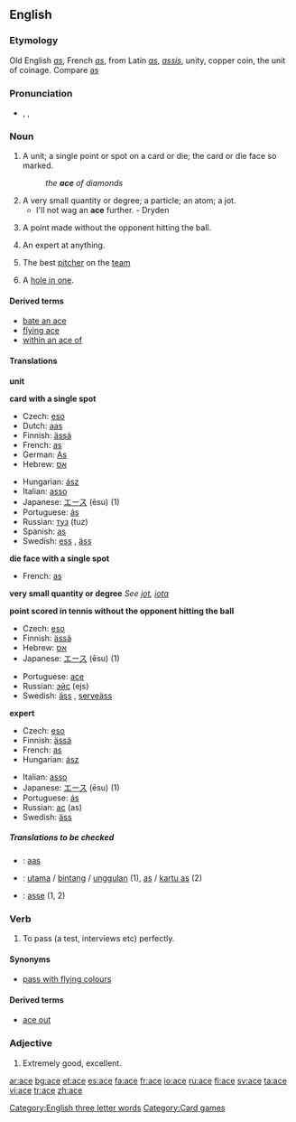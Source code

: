 {{see|ACE}}
==English==
[[Category:English three letter words]]
===Etymology===
Old English ''[[as]]'', French ''[[as]]'', from Latin ''[[as]]'', ''[[assis]]'', unity, copper coin, the unit of coinage. Compare [[as]]

===Pronunciation===
*{{AHD|ās}}, {{IPA|/eɪs/}}, {{SAMPA|/eIs/}}
*:{{rhymes|eɪs}}

===Noun===
{{en-noun}}

# A unit; a single point or spot on a card or die; the card or die face so marked.
#: ''the '''ace''' of diamonds''
# A very small quantity or degree; a particle; an atom; a jot.
#* I'll not wag an '''ace''' further. - Dryden
# {{tennis}} A point made without the opponent hitting the ball.
# An expert at anything.
# {{baseball}} The best [[pitcher]] on the [[team]]
# {{golf}} A [[hole in one]].

====Derived terms====
*[[bate an ace]]
*[[flying ace]]
*[[within an ace of]]

====Translations====
'''unit'''
{{top}}
{{mid}}
{{bottom}}

'''card with a single spot'''
{{top}}
*Czech: [[eso]] {{n}}
*Dutch: [[aas]] {{m}}
*Finnish: [[ässä]]
*French: [[as#French|as]] {{m}}
*German: [[As#German|As]] {{n}}
*Hebrew: [[אס]] {{m}}
{{mid}}
*Hungarian: [[ász]]
*Italian: [[asso]] {{m}}
*Japanese: [[エース]] (ēsu) (1)
*Portuguese: [[ás]] {{m}}
*Russian: [[туз]] (tuz) {{m}}
*Spanish: [[as#Spanish|as]] {{m}}
*Swedish: [[ess]] {{n}}, [[äss]] {{n}}
{{bottom}}

'''die face with a single spot'''
{{top}}
*French: [[as#French|as]] {{m}}
{{mid}}
{{bottom}}

'''very small quantity or degree'''
''See [[jot]], [[iota]]''

'''point scored in tennis without the opponent hitting the ball'''
{{top}}
*Czech: [[eso]] {{n}}
*Finnish: [[ässä]]
*Hebrew: [[אס]] {{m}}
*Japanese: [[エース]] (ēsu) (1)
{{mid}}
*Portuguese: [[ace]] {{m}}
*Russian: [[эйс]] (ejs) {{m}}
*Swedish: [[äss]] {{n}}, [[serveäss]] {{n}}
{{bottom}}

'''expert'''
{{top}}
*Czech: [[eso]] {{n}}
*Finnish: [[ässä]]
*French: [[as#French|as]] {{m}}
*Hungarian: [[ász]]
{{mid}}
*Italian: [[asso]] {{m}}
*Japanese: [[エース]] (ēsu) (1)
*Portuguese: [[ás]] {{m}}
*Russian: [[ас]] (as) {{m}}
*Swedish: [[äss]] {{n}}
{{bottom}}

=====Translations to be checked=====
{{checktrans}}
*{{ttbc|Frisian}}: [[aas]]
*{{ttbc|Indonesian}}: [[utama]] / [[bintang]] / [[unggul]]an (1), [[as]] / [[kartu as]] (2)
*{{ttbc|Interlingua}}: [[asse]] (1, 2)

===Verb===
{{en-verb|ac|ing}}

# To pass (a test, interviews etc) perfectly.

====Synonyms====
*[[pass with flying colours]]

====Derived terms====
*[[ace out]]

===Adjective===
{{en-adj|acer|acest|more}}

# {{colloquial}} Extremely good, excellent.

[[Category:Card games]]

[[ar:ace]]
[[bg:ace]]
[[et:ace]]
[[es:ace]]
[[fa:ace]]
[[fr:ace]]
[[io:ace]]
[[ru:ace]]
[[fi:ace]]
[[sv:ace]]
[[ta:ace]]
[[vi:ace]]
[[tr:ace]]
[[zh:ace]]